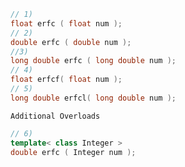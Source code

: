 ```cpp
// 1)
float erfc ( float num );
// 2)
double erfc ( double num );
//3)
long double erfc ( long double num );
// 4)
float erfcf( float num );
// 5)
long double erfcl( long double num );
```

`Additional Overloads`


```cpp
// 6)
template< class Integer >
double erfc ( Integer num );
```
